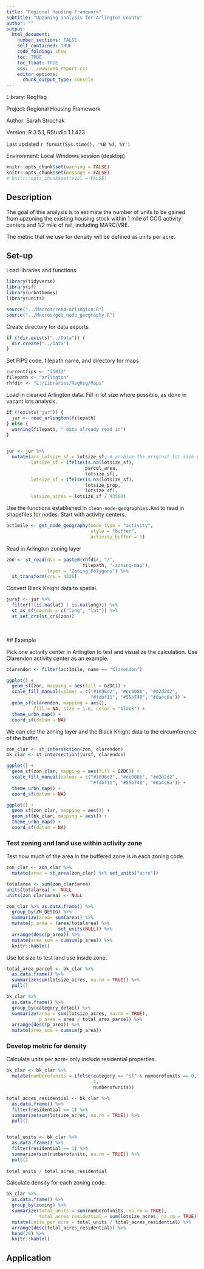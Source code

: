 ```yaml
---
title: "Regional Housing Framework"
subtitle: "Upzoning analysis for Arlington County"
author: ""
output:
  html_document:
    number_sections: FALSE
    self_contained: TRUE
    code_folding: show
    toc: TRUE
    toc_float: TRUE
    css: ../www/web_report.css
    editor_options:
      chunk_output_type: console
---
```


<link rel="stylesheet" href="//fonts.googleapis.com/css?family=Lato" />

Library: RegHsg

Project: Regional Housing Framework

Author: Sarah Strochak

Version: R 3.5.1, RStudio 1.1.423

Last updated `r format(Sys.time(), '%B %d, %Y')`

Environment: Local Windows session (desktop)


```r
knitr::opts_chunk$set(warning = FALSE)
knitr::opts_chunk$set(message = FALSE)
# knitr::opts_chunk$set(eval = FALSE)
```

## Description

The goal of this analysis is to estimate the number of units to be gained from upzoning the existing housing stock within 1 mile of COG activity centers and 1/2 mile of rail, including MARC/VRE.

The metric that we use for density will be defined as units per acre. 

## Set-up
Load libraries and functions
```r
library(tidyverse)
library(sf)
library(urbnthemes)
library(units)

source("../Macros/read-arlington.R")
source("../Macros/get_node_geography.R")

```

Create directory for data exports
```r
if (!dir.exists("../Data")) {
  dir.create("../Data")
}

```


Set FIPS code, filepath name, and directory for maps

```r
currentfips <- "51013"
filepath <- "arlington"
rhfdir <- "L:/Libraries/RegHsg/Maps"
```

Load in  cleaned Arlington data. Fill in lot size where possible, as done in vacant lots analysis.

```r
if (!exists("jur")) {
  jur <- read_arlington(filepath)
} else {
  warning(filepath, " data already read in")
}


jur <- jur %>% 
  mutate(arc_lotsize_sf = lotsize_sf, # archive the original lot size variable
         lotsize_sf = ifelse(is.na(lotsize_sf),
                             parcel_area,
                             lotsize_sf),
         lotsize_sf = ifelse(is.na(lotsize_sf),
                             lotsize_prop,
                             lotsize_sf),
         lotsize_acres = lotsize_sf / 43560)

```


Use the functions established in `clean-node-geographies.Rmd` to read in shapefiles for nodes. Start with activity centers.

```r

act1mile <- get_node_geography(node_type = "activity",
                               style = "buffer",
                               activity_buffer = 1)

```

Read in Arlington zoning layer


```r

zon <- st_read(dsn = paste0(rhfdir, "/",
                            filepath, "-zoning-map"),
               layer = "Zoning_Polygons") %>% 
  st_transform(crs = 4326)


```

Convert Black Knight data to spatial.

```r

jursf <- jur %>% 
  filter(!(is.na(lat) | is.na(long))) %>% 
  st_as_sf(coords = c("long", "lat")) %>% 
  st_set_crs(st_crs(zon))
  

```
\
## Example

Pick one activity center in Arlington to test and visualize the calculation. Use Clarendon activity center as an example.

```r

clarendon <- filter(act1mile, name == "Clarendon")

ggplot() +
  geom_sf(zon, mapping = aes(fill = GZDC)) +
  scale_fill_manual(values = c("#1696d2", "#ec008b", "#d2d2d2",
                               "#fdbf11", "#55b748", "#0a4c6a")) +
  geom_sf(clarendon, mapping = aes(),
          fill = NA, size = 1.6, color = "black") +
  theme_urbn_map() +
  coord_sf(datum = NA)

```

We can clip the zoning layer and the Black Knight data to the circumference of the buffer.

```r

zon_clar <- st_intersection(zon, clarendon)
bk_clar <- st_intersection(jursf, clarendon)

ggplot() +
  geom_sf(zon_clar, mapping = aes(fill = GZDC)) +
  scale_fill_manual(values = c("#1696d2", "#ec008b", "#d2d2d2",
                               "#fdbf11", "#55b748", "#0a4c6a")) +
  theme_urbn_map() +
  coord_sf(datum = NA)

ggplot() +
  geom_sf(zon_clar, mapping = aes()) +
  geom_sf(bk_clar, mapping = aes()) +
  theme_urbn_map() +
  coord_sf(datum = NA)

```

### Test zoning and land use within activity zone

Test how much of the area in the buffered zone is in each zoning code.

```r

zon_clar <- zon_clar %>% 
  mutate(area = st_area(zon_clar) %>% set_units("acre"))

totalarea <- sum(zon_clar$area)
units(totalarea) <- NULL
units(zon_clar$area) <- NULL

zon_clar %>% as.data.frame() %>% 
  group_by(ZN_DESIG) %>% 
  summarize(area= sum(area)) %>% 
  mutate(p_area = (area/totalarea) %>% 
                   set_units(NULL)) %>% 
  arrange(desc(p_area)) %>%
  mutate(area_sum = cumsum(p_area)) %>% 
  knitr::kable()

```

Use lot size to test land use inside zone.

```r

total_area_parcel <- bk_clar %>% 
  as.data.frame() %>% 
  summarize(sum(lotsize_acres, na.rm = TRUE)) %>% 
  pull()

bk_clar %>% 
  as.data.frame() %>% 
  group_by(category_detail) %>% 
  summarize(area = sum(lotsize_acres, na.rm = TRUE),
            p_area = area / total_area_parcel) %>% 
  arrange(desc(p_area)) %>% 
  mutate(area_sum = cumsum(p_area))

```


### Develop metric for density

Calculate units per acre- only include residential properties.

```r

bk_clar <- bk_clar %>% 
  mutate(numberofunits = ifelse(category == "sf" & numberofunits == 0,
                                1,
                                numberofunits))

total_acres_residential <- bk_clar %>% 
  as.data.frame() %>% 
  filter(residential == 1) %>% 
  summarize(sum(lotsize_acres, na.rm = TRUE)) %>% 
  pull()


total_units <- bk_clar %>% 
  as.data.frame() %>% 
  filter(residential == 1) %>% 
  summarize(sum(numberofunits, na.rm = TRUE)) %>% 
  pull()
  
total_units / total_acres_residential

```

Calculate density for each zoning code.

```r

bk_clar %>% 
  as.data.frame() %>% 
  group_by(zoning) %>% 
  summarize(total_units = sum(numberofunits, na.rm = TRUE),
            total_acres_residential = sum(lotsize_acres, na.rm = TRUE)) %>% 
  mutate(units_per_acre = total_units / total_acres_residential) %>% 
  arrange(desc(total_acres_residential)) %>% 
  head(20) %>% 
  knitr::kable()


```

## Application